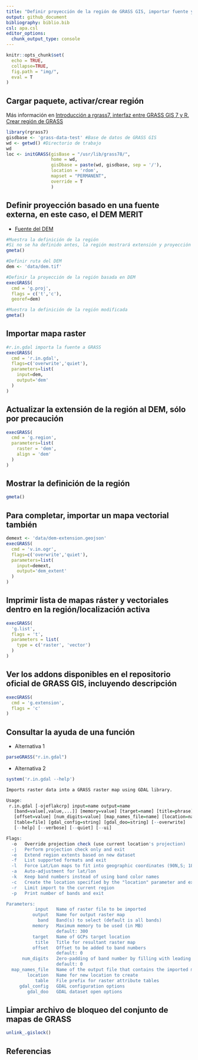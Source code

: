 ```yaml
---
title: "Definir proyección de la región de GRASS GIS, importar fuente y utilizarla para definir extensión y resolución. Cómo ver la ayuda de las funciones"
output: github_document
bibliography: biblio.bib
csl: apa.csl
editor_options: 
  chunk_output_type: console
---
```


```r
knitr::opts_chunk$set(
  echo = TRUE,
  collapse=TRUE,
  fig.path = "img/",
  eval = T
)
```

<!-- Este .md fue generado a partir del .Rmd homónimo. Edítese el .Rmd -->

## Cargar paquete, activar/crear región

Más información en [Introducción a rgrass7, interfaz entre GRASS GIS 7 y R. Crear región de GRASS](intro-rgrass.md)

```r
library(rgrass7)
gisdbase <- 'grass-data-test' #Base de datos de GRASS GIS
wd <- getwd() #Directorio de trabajo
wd
loc <- initGRASS(gisBase = "/usr/lib/grass78/",
                 home = wd,
                 gisDbase = paste(wd, gisdbase, sep = '/'),
                 location = 'rdom',
                 mapset = "PERMANENT",
                 override = T
                 )
```

## Definir proyección basado en una fuente externa, en este caso, el DEM MERIT

* [Fuente del DEM](http://hydro.iis.u-tokyo.ac.jp/~yamadai/MERIT_DEM/)

```r
#Muestra la definición de la región
#Si no se ha definido antes, la región mostrará extensión y proyección indefinidas
gmeta()

#Definir ruta del DEM
dem <- 'data/dem.tif'

#Definir la proyección de la región basada en DEM
execGRASS(
  cmd = 'g.proj',
  flags = c('t','c'),
  georef=dem)

#Muestra la definición de la región modificada
gmeta()
```

## Importar mapa raster

```r
#r.in.gdal importa la fuente a GRASS
execGRASS(
  cmd = 'r.in.gdal',
  flags=c('overwrite','quiet'),
  parameters=list(
    input=dem,
    output='dem'
  )
)
```

## Actualizar la extensión de la región al DEM, sólo por precaución

```r
execGRASS(
  cmd = 'g.region',
  parameters=list(
    raster = 'dem',
    align = 'dem'
  )
)
```

## Mostrar la definición de la región

```r
gmeta()
```

## Para completar, importar un mapa vectorial también

```r
demext <- 'data/dem-extension.geojson'
execGRASS(
  cmd = 'v.in.ogr',
  flags=c('overwrite','quiet'),
  parameters=list(
    input=demext,
    output='dem_extent'
  )
)
```

## Imprimir lista de mapas ráster y vectoriales dentro en la región/localización activa

```r
execGRASS(
  'g.list',
  flags = 't',
  parameters = list(
    type = c('raster', 'vector')
  )
)
```

## Ver los addons disponibles en el repositorio oficial de GRASS GIS, incluyendo descripción

```r
execGRASS(
  cmd = 'g.extension',
  flags = 'c'
)
```

## Consultar la ayuda de una función

* Alternativa 1

```r
parseGRASS("r.in.gdal")
```

* Alternativa 2

```r
system('r.in.gdal --help')

Imports raster data into a GRASS raster map using GDAL library.

Usage:
 r.in.gdal [-ojeflakcrp] input=name output=name
   [band=value[,value,...]] [memory=value] [target=name] [title=phrase]
   [offset=value] [num_digits=value] [map_names_file=name] [location=name]
   [table=file] [gdal_config=string] [gdal_doo=string] [--overwrite]
   [--help] [--verbose] [--quiet] [--ui]

Flags:
  -o   Override projection check (use current location's projection)
  -j   Perform projection check only and exit
  -e   Extend region extents based on new dataset
  -f   List supported formats and exit
  -l   Force Lat/Lon maps to fit into geographic coordinates (90N,S; 180E,W)
  -a   Auto-adjustment for lat/lon
  -k   Keep band numbers instead of using band color names
  -c   Create the location specified by the "location" parameter and exit. Do not import the raster file.
  -r   Limit import to the current region
  -p   Print number of bands and exit

Parameters:
           input   Name of raster file to be imported
          output   Name for output raster map
            band   Band(s) to select (default is all bands)
          memory   Maximum memory to be used (in MB)
                   default: 300
          target   Name of GCPs target location
           title   Title for resultant raster map
          offset   Offset to be added to band numbers
                   default: 0
      num_digits   Zero-padding of band number by filling with leading zeros up to given number
                   default: 0
  map_names_file   Name of the output file that contains the imported map names
        location   Name for new location to create
           table   File prefix for raster attribute tables
     gdal_config   GDAL configuration options
        gdal_doo   GDAL dataset open options
```

## Limpiar archivo de bloqueo del conjunto de mapas de GRASS

```r
unlink_.gislock()
```


## Referencias
